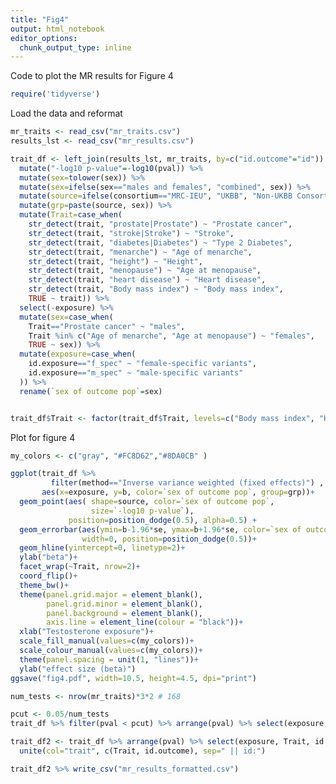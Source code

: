 ```yaml
---
title: "Fig4"
output: html_notebook
editor_options: 
  chunk_output_type: inline
---
```


Code to plot the MR results for Figure 4

```r
require('tidyverse')
```

Load the data and reformat
```r
mr_traits <- read_csv("mr_traits.csv")
results_lst <- read_csv("mr_results.csv")

trait_df <- left_join(results_lst, mr_traits, by=c("id.outcome"="id")) %>%
  mutate("-log10 p-value"=-log10(pval)) %>%
  mutate(sex=tolower(sex)) %>%
  mutate(sex=ifelse(sex=="males and females", "combined", sex)) %>%
  mutate(source=ifelse(consortium=="MRC-IEU", "UKBB", "Non-UKBB Consortia*")) %>%
  mutate(grp=paste(source, sex)) %>%
  mutate(Trait=case_when(
    str_detect(trait, "prostate|Prostate") ~ "Prostate cancer",
    str_detect(trait, "stroke|Stroke") ~ "Stroke", 
    str_detect(trait, "diabetes|Diabetes") ~ "Type 2 Diabetes",
    str_detect(trait, "menarche") ~ "Age of menarche",
    str_detect(trait, "height") ~ "Height", 
    str_detect(trait, "menopause") ~ "Age at menopause", 
    str_detect(trait, "heart disease") ~ "Heart disease",
    str_detect(trait, "Body mass index") ~ "Body mass index",
    TRUE ~ trait)) %>%
  select(-exposure) %>%
  mutate(sex=case_when(
    Trait=="Prostate cancer" ~ "males",
    Trait %in% c("Age of menarche", "Age at menopause") ~ "females",
    TRUE ~ sex)) %>%
  mutate(exposure=case_when(
    id.exposure=="f_spec" ~ "female-specific variants",
    id.exposure=="m_spec" ~ "male-specific variants"
  )) %>%
  rename(`sex of outcome pop`=sex)


trait_df$Trait <- factor(trait_df$Trait, levels=c("Body mass index", "Height", "Hip circumference", "Waist circumference", "Heart disease", "Type 2 Diabetes", "Stroke", "Prostate cancer", "Age of menarche", "Age at menopause") )
```

Plot for figure 4
```r
my_colors <- c("gray", "#FC8D62","#8DA0CB" )

ggplot(trait_df %>%   
         filter(method=="Inverse variance weighted (fixed effects)") , 
       aes(x=exposure, y=b, color=`sex of outcome pop`, group=grp))+
  geom_point(aes( shape=source, color=`sex of outcome pop`, 
                  size=`-log10 p-value`), 
             position=position_dodge(0.5), alpha=0.5) + 
  geom_errorbar(aes(ymin=b-1.96*se, ymax=b+1.96*se, color=`sex of outcome pop`),
                width=0, position=position_dodge(0.5))+
  geom_hline(yintercept=0, linetype=2)+
  ylab("beta")+
  facet_wrap(~Trait, nrow=2)+
  coord_flip()+
  theme_bw()+
  theme(panel.grid.major = element_blank(), 
        panel.grid.minor = element_blank(),
        panel.background = element_blank(), 
        axis.line = element_line(colour = "black"))+
  xlab("Testosterone exposure")+
  scale_fill_manual(values=c(my_colors))+
  scale_colour_manual(values=c(my_colors))+ 
  theme(panel.spacing = unit(1, "lines"))+
  ylab("effect size (beta)")
ggsave("fig4.pdf", width=10.5, height=4.5, dpi="print")
```

```r
num_tests <- nrow(mr_traits)*3*2 # 168

pcut <- 0.05/num_tests
trait_df %>% filter(pval < pcut) %>% arrange(pval) %>% select(exposure, Trait, method, nsnp, b, se, pval) 

trait_df2 <- trait_df %>% arrange(pval) %>% select(exposure, Trait, id.outcome, method, nsnp, b, se, pval) %>%
  unite(col="trait", c(Trait, id.outcome), sep=" || id:")

trait_df2 %>% write_csv("mr_results_formatted.csv")
```





